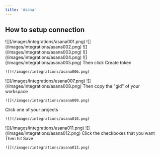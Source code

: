```yaml
---
title: 'Asana'
---
```


## How to setup connection

<Steps>
  <Step title="Login to your Asana account" />

  <Step title="Click on your Profile icon on the top right corner">
    ![](/images/integrations/asana001.png)
  </Step>

  <Step title="Then click Settings">
    ![](/images/integrations/asana002.png)
  </Step>

  <Step title="Click &#x22;Apps&#x22;">
    ![](/images/integrations/asana003.png)
  </Step>

  <Step title="Click &#x22;Manage Developer Apps&#x22;">
    ![](/images/integrations/asana004.png)
  </Step>

  <Step title="Click &#x22;Create new token&#x22;">
    ![](/images/integrations/asana005.png)
  </Step>

  <Step title="Give it a name, tick the checkbox">
    Then click Create token

    ![](/images/integrations/asana006.png)
  </Step>

  <Step title="Click Copy">
    ![](/images/integrations/asana007.png)
  </Step>

  <Step title="Paste the Access token on the integration panel">
    ![](/images/integrations/asana008.png)
  </Step>

  <Step title="Go to https://app.asana.com/api/1.0/workspaces">
    Then copy the "gid" of your workspace

    ![](/images/integrations/asana009.png)
  </Step>

  <Step title="Go back to https://app.asana.com/0/home/">
    Click one of your projects

    ![](/images/integrations/asana010.png)
  </Step>

  <Step title="Copy your channel id from the url">
    ![](/images/integrations/asana011.png)
  </Step>

  <Step title="Paste these on the integration panel, Settings tab">
    ![](/images/integrations/asana012.png)
  </Step>

  <Step title="Go to Actions tab">
    Click the checkboxes that you want
    Then hit Save

    ![](/images/integrations/asana013.png)
  </Step>
</Steps>